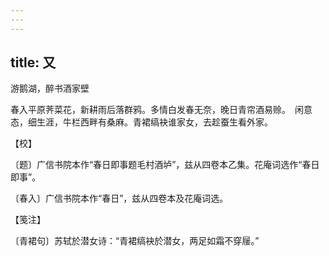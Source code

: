 ```yaml
---
---
---
```

title: 又
---



游鹅湖，醉书酒家壁





春入平原荠菜花，新耕雨后落群鸦。多情白发春无奈，晚日青帘酒易赊。　闲意态，细生涯，牛栏西畔有桑麻。青裙缟袂谁家女，去趁蚕生看外家。





【校】


〔题〕广信书院本作“春日即事题毛村酒垆”，兹从四卷本乙集。花庵词选作“春日即事”。

〔春入〕广信书院本作“春日”，兹从四卷本及花庵词选。





【笺注】


〔青裙句〕苏轼於潜女诗：“青裙缟袂於潜女，两足如霜不穿屦。”